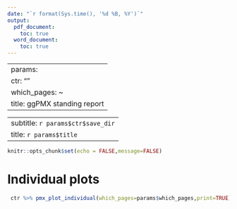 ```yaml
---
date: "`r format(Sys.time(), '%d %B, %Y')`"
output: 
  pdf_document:
    toc: true
  word_document:
    toc: true
---
```


---
params:
  ctr: ""
  which_pages: ~
  title: ggPMX standing report
---

---
subtitle: `r params$ctr$save_dir `
title: `r params$title `
---


```r
knitr::opts_chunk$set(echo = FALSE,message=FALSE)

```


# Individual plots


```r

 ctr %>% pmx_plot_individual(which_pages=params$which_pages,print=TRUE)
```


